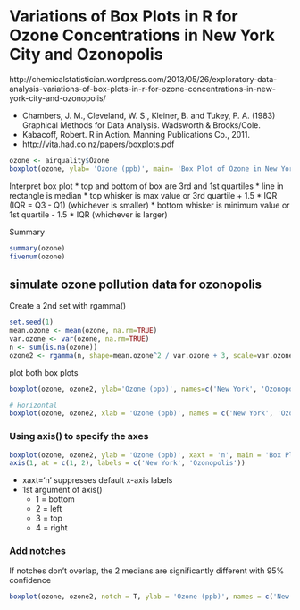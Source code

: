 Variations of Box Plots in R for Ozone Concentrations in New York City and Ozonopolis
========================================================

http://chemicalstatistician.wordpress.com/2013/05/26/exploratory-data-analysis-variations-of-box-plots-in-r-for-ozone-concentrations-in-new-york-city-and-ozonopolis/

* Chambers, J. M., Cleveland, W. S., Kleiner, B. and Tukey, P. A. (1983) Graphical Methods for Data Analysis. Wadsworth & Brooks/Cole.
* Kabacoff, Robert. R in Action. Manning Publications Co., 2011.
* http://vita.had.co.nz/papers/boxplots.pdf

```r
ozone <- airquality$Ozone
boxplot(ozone, ylab= 'Ozone (ppb)', main= 'Box Plot of Ozone in New York')
```

Interpret box plot
* top and bottom of box are 3rd and 1st quartiles
* line in rectangle is median
* top whisker is max value or 3rd quartile + 1.5 * IQR (IQR = Q3 - Q1) (whichever is smaller)
* bottom whisker is minimum value or 1st quartile - 1.5 * IQR (whichever is larger)

Summary
```r
summary(ozone)
fivenum(ozone)
```

## simulate ozone pollution data for ozonopolis
Create a 2nd set with rgamma()
```r
set.seed(1)
mean.ozone <- mean(ozone, na.rm=TRUE)
var.ozone <- var(ozone, na.rm=TRUE)
n <- sum(is.na(ozone))
ozone2 <- rgamma(n, shape=mean.ozone^2 / var.ozone + 3, scale=var.ozone / mean.ozone + 3)
```

plot both box plots
```r
boxplot(ozone, ozone2, ylab='Ozone (ppb)', names=c('New York', 'Ozonopolis'), main='Box Plots for NY and Ozonopolis')

# Horizontal
boxplot(ozone, ozone2, xlab = 'Ozone (ppb)', names = c('New York', 'Ozonopolis'), main = 'Box Plots for New York and Ozonopolis', horizontal = T)
```

### Using axis() to specify the axes
```r
boxplot(ozone, ozone2, ylab = 'Ozone (ppb)', xaxt = 'n', main = 'Box Plots for New York and Ozonopolis')
axis(1, at = c(1, 2), labels = c('New York', 'Ozonopolis'))
```
* xaxt='n' suppresses default x-axis labels
* 1st argument of axis()
  * 1 = bottom
  * 2 = left
  * 3 = top
  * 4 = right


### Add notches
If notches don't overlap, the 2 medians are significantly different with 95% confidence
```r
boxplot(ozone, ozone2, notch = T, ylab = 'Ozone (ppb)', names = c('New York', 'Ozonopolis'), main = 'Box Plots with Notches for New York and Ozonopolis', col = c('blue', 'red'))

```

